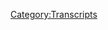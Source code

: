 {{DEFAULTSORT:
    #_TRANSCRIPT_0225:November 2, 2018
}}{{Transcript
    | title         = [[225: November 2, 2018]]
    | caption       = [https://knowledgefight.libsyn.com/knowledge-fight-november-2-2018 Listen to this episode on Libsyn]
    | episodeNumber = [[225: November 2, 2018|225]]
    | length        = 00:29:48
}}

{{MessageBox
    | header     = Warning: Bot Generated Content
    | text       = This transcript was automatically generated by transcription software and likely contains many mistakes and misattributions. Please check the audio for definitive quotes, attribution, and context.
    | image      = N3yvass4myg91.webp
    | imagewidth = 50px
    | id         = warning
}}

{{TranscriptBlock
    | name      = Unknown Speaker
    | timestamp = 00:00:00.000
    | text      = Andy in Kansas, you're on the air, thanks for holding.
}}

{{TranscriptBlock
    | name      = Unknown Speaker
    | timestamp = 00:00:04.080
    | text      = Hello Alex, I'm a first time caller, I'm a huge fan, I love your work.
}}

{{TranscriptBlock
    | name      = Unknown Speaker
    | timestamp = 00:00:07.320
    | text      = I love you. Hey everybody, welcome back to Knowledge Fight, I'm Dan. I'm Jordan. We're a couple dudes, like to sit around, drink novelty
}}

{{TranscriptBlock
    | name      = Unknown Speaker
    | timestamp = 00:00:12.240
    | text      = beverages and talk a little bit about Alex Jones. Indeed we are, Dan! Hi. Dan! What?
}}

{{TranscriptBlock
    | name      = Unknown Speaker
    | timestamp = 00:00:17.440
    | text      = When was the last time you had an ice cream sundae? Ice cream sundae, I don't know, do you
}}

{{TranscriptBlock
    | name      = Unknown Speaker
    | timestamp = 00:00:21.660
    | text      = count when you go to like one of those frozen yogurt places and you make your own thing?
}}

{{TranscriptBlock
    | name      = Unknown Speaker
    | timestamp = 00:00:25.960
    | text      = Cause you could put like a sauce on there, you could put a syrup on there. Do people do that?
}}

{{TranscriptBlock
    | name      = Unknown Speaker
    | timestamp = 00:00:30.760
    | text      = Yeah, yeah, they got that whole little station where you can pump. Yeah, okay, then that counts.
}}

{{TranscriptBlock
    | name      = Unknown Speaker
    | timestamp = 00:00:35.399
    | text      = I still don't know. I was just wondering if it counted. I don't know if it counts either.
}}

{{TranscriptBlock
    | name      = Unknown Speaker
    | timestamp = 00:00:42.359
    | text      = I don't, that mystery not solved. No. I don't know, it's been a long time. I don't, I feel like my dad loves ice cream.
}}

{{TranscriptBlock
    | name      = Unknown Speaker
    | timestamp = 00:00:50.159
    | text      = Okay. And then my brother now owns an ice cream shop. Right. And I don't think I got that gene, I'm not super into ice cream.
}}

{{TranscriptBlock
    | name      = Unknown Speaker
    | timestamp = 00:00:55.799
    | text      = You're not the ice cream guy. No, I enjoy it, I appreciate it enough, but I don't go out of my way to grab it.
}}

{{TranscriptBlock
    | name      = Unknown Speaker
    | timestamp = 00:01:00.600
    | text      = I'm more of a, what would I be in terms of desserts, like an ice candy bar? Yeah, you're a chocolate with nougat kind of guy.
}}

{{TranscriptBlock
    | name      = Unknown Speaker
    | timestamp = 00:01:07.799
    | text      = Yeah, maybe. I'm a meat and potatoes dessert man. Furthermore, follow up question. Oh, follow up question.
}}

{{TranscriptBlock
    | name      = Unknown Speaker
    | timestamp = 00:01:13.640
    | text      = This is unprecedented. Since your brother is in the ice cream business. Yeah, yeah, yeah. What is it that makes it a sundae?
}}

{{TranscriptBlock
    | name      = Unknown Speaker
    | timestamp = 00:01:18.799
    | text      = I don't know if I've ever actually had that defined to me. Interesting. Does that mean just putting the sauce and shit on there?
}}

{{TranscriptBlock
    | name      = Unknown Speaker
    | timestamp = 00:01:23.719
    | text      = Let me tell you, my brother would be the one to answer this, not me. I feel like it is just a bowl, right? You got a bowl, that's essential.
}}

{{TranscriptBlock
    | name      = Unknown Speaker
    | timestamp = 00:01:32.719
    | text      = Yeah. Maybe not, maybe you could put it in a cone. Is it, no, well is it supposed to be like, isn't it supposed to be like a terrine?
}}

{{TranscriptBlock
    | name      = Unknown Speaker
    | timestamp = 00:01:37.719
    | text      = I think you just put like hot fudge on it and then you're good. Then you got a sundae. I don't know. Alright, well let's end this episode and find out.
}}

{{TranscriptBlock
    | name      = Unknown Speaker
    | timestamp = 00:01:44.719
    | text      = Alright, ladies and gentlemen, this has been our show. We'll see you next time. Something I enjoy probably more than Ice Cream Sundae is our donors.
}}

{{TranscriptBlock
    | name      = Unknown Speaker
    | timestamp = 00:01:53.719
    | text      = And I'd like to say a couple of thank yous to a couple of them. First of all, I'd like to say thank you to someone who has just joined up with the show.
}}

{{TranscriptBlock
    | name      = Unknown Speaker
    | timestamp = 00:01:58.719
    | text      = We appreciate it so very much. Thank you, Brady. You are now a policy wonk. I'm a policy wonk. Thank you, Brady.
}}

{{TranscriptBlock
    | name      = Unknown Speaker
    | timestamp = 00:02:04.719
    | text      = Thank you very much, Brady. Secondarily, I'd like to say thank you to somebody who joined up with the team on a little bit of a higher level.
}}

{{TranscriptBlock
    | name      = Unknown Speaker
    | timestamp = 00:02:12.719
    | text      = I'd like to thank you so much out there. Douglas, you are now a technocrat. I'm a policy wonk. Four stars. Go home to your mother and tell her you're brilliant.
}}

{{TranscriptBlock
    | name      = Unknown Speaker
    | timestamp = 00:02:21.719
    | text      = Someone, someone sodomized and sent me a bucket of poop. Daddy shark. Bop, bop, bop, bop, bop, bop.
}}

{{TranscriptBlock
    | name      = Unknown Speaker
    | timestamp = 00:02:26.719
    | text      = Jar Jar Binks has a Caribbean black accent. He's a loser, little, little kitty baby. I don't want to hate black people. I renounce Jesus Christ.
}}

{{TranscriptBlock
    | name      = Unknown Speaker
    | timestamp = 00:02:37.719
    | text      = Thank you so much, Douglas. Thank you very much, Douglas. If you out there are listening and you'd like to support the show, you can do so by going to our website, knowledgefight.com, clicking that support the show button, and we would appreciate it.
}}

{{TranscriptBlock
    | name      = Unknown Speaker
    | timestamp = 00:02:47.719
    | text      = It would be lovely. So, Jordan, today what we have in front of us is a situation where we got a present day episode to go over.
}}

{{TranscriptBlock
    | name      = Unknown Speaker
    | timestamp = 00:02:55.719
    | text      = That's never fun. No, it's not. We have November 2nd, 2018 to go over. And full disclosure for the audience, I'm not feeling great today.
}}

{{TranscriptBlock
    | name      = Unknown Speaker
    | timestamp = 00:03:05.719
    | text      = And no one enjoys a present day episode. So don't be too surprised if this is a deeply truncated episode.
}}

{{TranscriptBlock
    | name      = Unknown Speaker
    | timestamp = 00:03:13.719
    | text      = If this is an episode where we're just like, hey, Alex is really afraid of white genocide, and then cut all those clips.
}}

{{TranscriptBlock
    | name      = Unknown Speaker
    | timestamp = 00:03:20.719
    | text      = You've heard it all before. We don't need to play four clips of him saying that.
}}

{{TranscriptBlock
    | name      = Unknown Speaker
    | timestamp = 00:03:24.719
    | text      = Clips one through fourteen. Alex Jones, worried white people aren't going to do well.
}}

{{TranscriptBlock
    | name      = Unknown Speaker
    | timestamp = 00:03:28.719
    | text      = Right. Yeah, absolutely. So there's so much of that going on on this show. And the normal sort of stuff that he gets into.
}}

{{TranscriptBlock
    | name      = Unknown Speaker
    | timestamp = 00:03:36.719
    | text      = There's a couple of just stupid narratives. This episode is just really bad on a lot of levels.
}}

{{TranscriptBlock
    | name      = Unknown Speaker
    | timestamp = 00:03:45.719
    | text      = And I don't want to talk about it because so much of it is so much that we've already gone over a hundred times.
}}

{{TranscriptBlock
    | name      = Unknown Speaker
    | timestamp = 00:03:51.719
    | text      = And I don't want to waste our listeners' time. I don't want to waste my time while I'm not feeling great.
}}

{{TranscriptBlock
    | name      = Unknown Speaker
    | timestamp = 00:03:56.719
    | text      = So I just want to cut through all the bullshit and just play you a couple of really important things.
}}

{{TranscriptBlock
    | name      = Unknown Speaker
    | timestamp = 00:04:01.719
    | text      = Because they are very important. A couple of things that he says on this show are damning to a great degree.
}}

{{TranscriptBlock
    | name      = Unknown Speaker
    | timestamp = 00:04:09.719
    | text      = And some of it's kind of funny. There's a couple things that are kind of funny.
}}

{{TranscriptBlock
    | name      = Unknown Speaker
    | timestamp = 00:04:12.719
    | text      = But the first clip I'm going to play for you here is Alex talking about Trump's recent comments about how if you throw rocks, we might shoot you at the border.
}}

{{TranscriptBlock
    | name      = Unknown Speaker
    | timestamp = 00:04:24.720
    | text      = Yeah. That idea. Yeah. You would think that Alex would not be in favor of that sort of a thing.
}}

{{TranscriptBlock
    | name      = Unknown Speaker
    | timestamp = 00:04:29.720
    | text      = It's probably a little overkill. But here's what he has to say.
}}

{{TranscriptBlock
    | name      = Unknown Speaker
    | timestamp = 00:04:32.720
    | text      = And Trump, the dramatic footage we even got to that last night in the speech, very powerful.
}}

{{TranscriptBlock
    | name      = Unknown Speaker
    | timestamp = 00:04:37.720
    | text      = He said, yeah, if you throw rocks at the military, we're going to shoot you.
}}

{{TranscriptBlock
    | name      = Unknown Speaker
    | timestamp = 00:04:41.720
    | text      = And what that is, is not a call for violence. He's telling these mainly military age men, a lot of them on video saying, yeah, I can't wait.
}}

{{TranscriptBlock
    | name      = Unknown Speaker
    | timestamp = 00:04:48.720
    | text      = I got deported. I'm going back to the U.S. to kill more cops. That's a quote.
}}

{{TranscriptBlock
    | name      = Unknown Speaker
    | timestamp = 00:04:51.720
    | text      = What? That is a quote from Trump's commercial that I remember.
}}

{{TranscriptBlock
    | name      = Unknown Speaker
    | timestamp = 00:04:57.720
    | text      = Yeah. Yeah. And that's actually from the Christ.
}}

{{TranscriptBlock
    | name      = Unknown Speaker
    | timestamp = 00:05:02.720
    | text      = He's telling these military age men, you will be treated as military operatives.
}}

{{TranscriptBlock
    | name      = Unknown Speaker
    | timestamp = 00:05:07.720
    | text      = Let's play that clip in a moment. Let's play that first. You will be treated.
}}

{{TranscriptBlock
    | name      = Unknown Speaker
    | timestamp = 00:05:11.720
    | text      = You're a bunch of tough guys. You ran through the police. You ran through the military.
}}

{{TranscriptBlock
    | name      = Unknown Speaker
    | timestamp = 00:05:16.720
    | text      = You've shown you're in a man's world. You hold up kids in front of you while you do it.
}}

{{TranscriptBlock
    | name      = Unknown Speaker
    | timestamp = 00:05:20.720
    | text      = We've seen that with the Palestinians and the Islamic system, you little dirt bags.
}}

{{TranscriptBlock
    | name      = Unknown Speaker
    | timestamp = 00:05:26.720
    | text      = And so why is that up front? We're putting you on notice. That's called a shot across the bow.
}}

{{TranscriptBlock
    | name      = Unknown Speaker
    | timestamp = 00:05:33.720
    | text      = That's a warning. The first one's free. You better be glad we're giving it to you.
}}

{{TranscriptBlock
    | name      = Unknown Speaker
    | timestamp = 00:05:39.720
    | text      = And I'm telling you, it's time for these out of control criminals like Brennan and O'Rourke and all these people trying to destroy our country and try to bring in a third world population.
}}

{{TranscriptBlock
    | name      = Unknown Speaker
    | timestamp = 00:05:49.720
    | text      = They control and they suck off of as a permanent underclass to know that they are going to be brought to justice.
}}

{{TranscriptBlock
    | name      = Unknown Speaker
    | timestamp = 00:05:56.720
    | text      = And Trump has put on an image saying after the election sanctions. It isn't just a message to Iran.
}}

{{TranscriptBlock
    | name      = Unknown Speaker
    | timestamp = 00:06:04.720
    | text      = It isn't just a message to Iran. It's just a meme. He's going to sanction everybody.
}}

{{TranscriptBlock
    | name      = Unknown Speaker
    | timestamp = 00:06:10.720
    | text      = It's a message to all you criminals that you have pushed so far. You people are so crazy and it's our fault for not putting you in your place. Sanctions are coming.
}}

{{TranscriptBlock
    | name      = Unknown Speaker
    | timestamp = 00:06:22.720
    | text      = November 6th. Get ready. Sanction day.
}}

{{TranscriptBlock
    | name      = Unknown Speaker
    | timestamp = 00:06:27.720
    | text      = Do you remember the like, you know, before the election, like in the debates in 2016, Trump was saying that once I get elected, I'm throwing you in prison, Hillary Clinton.
}}

{{TranscriptBlock
    | name      = Unknown Speaker
    | timestamp = 00:06:37.720
    | text      = Yeah. All the lock her up chants. And here we are. He isn't doing that.
}}

{{TranscriptBlock
    | name      = Unknown Speaker
    | timestamp = 00:06:41.720
    | text      = There's so many of these things, these carrots that he dangles out in front of people now with the midterms, midterm elections.
}}

{{TranscriptBlock
    | name      = Unknown Speaker
    | timestamp = 00:06:47.720
    | text      = Alex is interpreting this as like, if we win the midterms, I'm finally going to take out these globalists that you hate.
}}

{{TranscriptBlock
    | name      = Unknown Speaker
    | timestamp = 00:06:52.720
    | text      = It's so pathetic. And then adding into that this idea that he's like, yeah, yeah, if you throw you throw a rock, we're going to shoot you.
}}

{{TranscriptBlock
    | name      = Unknown Speaker
    | timestamp = 00:07:00.720
    | text      = And that is what should happen. We've learned about this with the Palestinians like years ago, not that long ago.
}}

{{TranscriptBlock
    | name      = Unknown Speaker
    | timestamp = 00:07:07.720
    | text      = Alex was super in favor of the Palestinians to see him use that as an example of like, yes, absolutely.
}}

{{TranscriptBlock
    | name      = Unknown Speaker
    | timestamp = 00:07:15.720
    | text      = It's a great idea to shoot people who throw rocks is deeply, deeply troubling.
}}

{{TranscriptBlock
    | name      = Unknown Speaker
    | timestamp = 00:07:20.720
    | text      = And the fact that he could throw his support behind the U.S. military murdering thousands of people.
}}

{{TranscriptBlock
    | name      = Unknown Speaker
    | timestamp = 00:07:31.720
    | text      = But they throw rocks.
}}

{{TranscriptBlock
    | name      = Unknown Speaker
    | timestamp = 00:07:33.720
    | text      = OK, so that's a war crime. So on one side is a war crime.
}}

{{TranscriptBlock
    | name      = Unknown Speaker
    | timestamp = 00:07:37.720
    | text      = So on one side, there's a lot of guys wearing full body armor with semi-automatic rifles as well as other battle accoutrement.
}}

{{TranscriptBlock
    | name      = Unknown Speaker
    | timestamp = 00:07:45.720
    | text      = Sure. And on the other side, there are women and children escaping Honduras under threat of death,
}}

{{TranscriptBlock
    | name      = Unknown Speaker
    | timestamp = 00:07:54.720
    | text      = places where they don't have running water, all of those things.
}}

{{TranscriptBlock
    | name      = Unknown Speaker
    | timestamp = 00:07:59.720
    | text      = And they're bringing their kids hoping to just survive, hoping to just survive. On one side, you've got those guys.
}}

{{TranscriptBlock
    | name      = Unknown Speaker
    | timestamp = 00:08:06.720
    | text      = Those aren't kids. They're big rocks.
}}

{{TranscriptBlock
    | name      = Unknown Speaker
    | timestamp = 00:08:08.720
    | text      = Oh, we heard that and we learned that in Palestine.
}}

{{TranscriptBlock
    | name      = Unknown Speaker
    | timestamp = 00:08:10.720
    | text      = Yeah. This is awful. Like this is just like you hate to see this. And this is one of the reasons why this show sucks so much in the present day,
}}

{{TranscriptBlock
    | name      = Unknown Speaker
    | timestamp = 00:08:18.720
    | text      = because we know enough about Alex to know, like, hey, man, you have gone like you have gone so far away from what you stood for.
}}

{{TranscriptBlock
    | name      = Unknown Speaker
    | timestamp = 00:08:26.720
    | text      = This wasn't you, bro. It wasn't. This wasn't you.
}}

{{TranscriptBlock
    | name      = Unknown Speaker
    | timestamp = 00:08:29.720
    | text      = And that's not to say like, hey, you should, you know, go back to where you were.
}}

{{TranscriptBlock
    | name      = Unknown Speaker
    | timestamp = 00:08:34.720
    | text      = Nothing. Not great. Not great.
}}

{{TranscriptBlock
    | name      = Unknown Speaker
    | timestamp = 00:08:36.720
    | text      = Nothing like that. But it is to say, like, it's so awful to look at this and just be like, man, you lost it.
}}

{{TranscriptBlock
    | name      = Unknown Speaker
    | timestamp = 00:08:43.720
    | text      = You never had it, but you lost it.
}}

{{TranscriptBlock
    | name      = Unknown Speaker
    | timestamp = 00:08:45.720
    | text      = Yeah.
}}

{{TranscriptBlock
    | name      = Unknown Speaker
    | timestamp = 00:08:46.720
    | text      = You still lost it and never had it.
}}

{{TranscriptBlock
    | name      = Unknown Speaker
    | timestamp = 00:08:48.720
    | text      = It's it's it's that that's a mainstream thought now.
}}

{{TranscriptBlock
    | name      = Unknown Speaker
    | timestamp = 00:08:51.720
    | text      = That's a mainstream thought is, well, of course, we need the military on the border to murder people.
}}

{{TranscriptBlock
    | name      = Unknown Speaker
    | timestamp = 00:08:56.720
    | text      = Duh. What else is a military for?
}}

{{TranscriptBlock
    | name      = Unknown Speaker
    | timestamp = 00:08:58.720
    | text      = I don't know anymore. He just he has no principles. This just doesn't even matter.
}}

{{TranscriptBlock
    | name      = Unknown Speaker
    | timestamp = 00:09:02.720
    | text      = Nope.
}}

{{TranscriptBlock
    | name      = Unknown Speaker
    | timestamp = 00:09:03.720
    | text      = Fucking so stupid. So in this next clip, Alex wants you to be afraid that this caravan that's coming up here, they want to change America into another country.
}}

{{TranscriptBlock
    | name      = Unknown Speaker
    | timestamp = 00:09:13.720
    | text      = Oh, no, which one?
}}

{{TranscriptBlock
    | name      = Unknown Speaker
    | timestamp = 00:09:14.720
    | text      = There come the people that eat your pension fines and to be used up by the system and used by permanent underclass by the left who want slaves.
}}

{{TranscriptBlock
    | name      = Unknown Speaker
    | timestamp = 00:09:24.720
    | text      = They're all fleeing Venezuela and communism, and they're coming here waving their foreign flags, and we're going to do that again here.
}}

{{TranscriptBlock
    | name      = Unknown Speaker
    | timestamp = 00:09:30.720
    | text      = Please don't forget, we're lesser supported when you get T-shirts, nice films.
}}

{{TranscriptBlock
    | name      = Unknown Speaker
    | timestamp = 00:09:34.720
    | text      = It makes what we do here possible. Nice.
}}

{{TranscriptBlock
    | name      = Unknown Speaker
    | timestamp = 00:09:36.720
    | text      = Nice. They're all coming to kill us and take your pension funds.
}}

{{TranscriptBlock
    | name      = Unknown Speaker
    | timestamp = 00:09:40.720
    | text      = Anyways, it's time to buy a T-shirt.
}}

{{TranscriptBlock
    | name      = Unknown Speaker
    | timestamp = 00:09:42.720
    | text      = T-shirt.
}}

{{TranscriptBlock
    | name      = Unknown Speaker
    | timestamp = 00:09:43.720
    | text      = Please.
}}

{{TranscriptBlock
    | name      = Unknown Speaker
    | timestamp = 00:09:44.720
    | text      = These days, the ad pivots hurt more.
}}

{{TranscriptBlock
    | name      = Unknown Speaker
    | timestamp = 00:09:47.720
    | text      = Yeah, they hurt more because they're just like you are.
}}

{{TranscriptBlock
    | name      = Unknown Speaker
    | timestamp = 00:09:50.720
    | text      = He's spending all of his time talking about like this caravan that's coming up as an attack.
}}

{{TranscriptBlock
    | name      = Unknown Speaker
    | timestamp = 00:09:55.720
    | text      = There's going to be 100,000, 200,000 people all slamming into the border as an invasion force, and they just want to turn this into Venezuela.
}}

{{TranscriptBlock
    | name      = Unknown Speaker
    | timestamp = 00:10:05.720
    | text      = Also, we have shirts for sale.
}}

{{TranscriptBlock
    | name      = Unknown Speaker
    | timestamp = 00:10:07.720
    | text      = Yeah.
}}

{{TranscriptBlock
    | name      = Unknown Speaker
    | timestamp = 00:10:08.720
    | text      = It's terrifying.
}}

{{TranscriptBlock
    | name      = Unknown Speaker
    | timestamp = 00:10:10.720
    | text      = Why, why, why, why would you think that a group of people fleeing for asylum from constant threat of death by often their own country would want to then bring that style of government here?
}}

{{TranscriptBlock
    | name      = Unknown Speaker
    | timestamp = 00:10:30.720
    | text      = Does he not know why people are coming here?
}}

{{TranscriptBlock
    | name      = Unknown Speaker
    | timestamp = 00:10:34.720
    | text      = I mean, he thinks he knows, but it's not the people that are coming that are going to change the country.
}}

{{TranscriptBlock
    | name      = Unknown Speaker
    | timestamp = 00:10:40.720
    | text      = They're just the people on the ground who are forcing the chaos in order for the globalist combines in order.
}}

{{TranscriptBlock
    | name      = Unknown Speaker
    | timestamp = 00:10:48.720
    | text      = They are going to change us into Venezuela once these people flood in and collapse the country or something like that.
}}

{{TranscriptBlock
    | name      = Unknown Speaker
    | timestamp = 00:10:54.720
    | text      = Oh.
}}

{{TranscriptBlock
    | name      = Unknown Speaker
    | timestamp = 00:10:55.720
    | text      = That's more what's going on.
}}

{{TranscriptBlock
    | name      = Unknown Speaker
    | timestamp = 00:10:56.720
    | text      = Oh, okay. Well, now I understand their plan. That makes perfect sense.
}}

{{TranscriptBlock
    | name      = Unknown Speaker
    | timestamp = 00:10:58.720
    | text      = That's more what's in his head, but it's ludicrous.
}}

{{TranscriptBlock
    | name      = Unknown Speaker
    | timestamp = 00:11:02.720
    | text      = In this next clip, Alex is fucking fired up on this episode.
}}

{{TranscriptBlock
    | name      = Unknown Speaker
    | timestamp = 00:11:05.720
    | text      = He is going full tilt boogie on this, if you will allow the turn of phrase.
}}

{{TranscriptBlock
    | name      = Unknown Speaker
    | timestamp = 00:11:10.720
    | text      = And in this next clip, he explains why he's fired up.
}}

{{TranscriptBlock
    | name      = Unknown Speaker
    | timestamp = 00:11:14.720
    | text      = People are like, why are you so fired up?
}}

{{TranscriptBlock
    | name      = Unknown Speaker
    | timestamp = 00:11:17.720
    | text      = The globalists are trying to literally destroy me.
}}

{{TranscriptBlock
    | name      = Unknown Speaker
    | timestamp = 00:11:19.720
    | text      = I'm just a loyal American.
}}

{{TranscriptBlock
    | name      = Unknown Speaker
    | timestamp = 00:11:20.720
    | text      = It's all happening.
}}

{{TranscriptBlock
    | name      = Unknown Speaker
    | timestamp = 00:11:21.720
    | text      = The Democrats are literally globalist invasion force leaders.
}}

{{TranscriptBlock
    | name      = Unknown Speaker
    | timestamp = 00:11:25.720
    | text      = I mean, I'm a loyal American.
}}

{{TranscriptBlock
    | name      = Unknown Speaker
    | timestamp = 00:11:26.720
    | text      = Pit your side, people.
}}

{{TranscriptBlock
    | name      = Unknown Speaker
    | timestamp = 00:11:28.720
    | text      = This isn't rhetoric.
}}

{{TranscriptBlock
    | name      = Unknown Speaker
    | timestamp = 00:11:30.720
    | text      = They want me off the air and you off the air and thousands of others ahead of this.
}}

{{TranscriptBlock
    | name      = Unknown Speaker
    | timestamp = 00:11:34.720
    | text      = They're planning bombs.
}}

{{TranscriptBlock
    | name      = Unknown Speaker
    | timestamp = 00:11:36.720
    | text      = They're planning false flags.
}}

{{TranscriptBlock
    | name      = Unknown Speaker
    | timestamp = 00:11:37.720
    | text      = They're planning mass shootings.
}}

{{TranscriptBlock
    | name      = Unknown Speaker
    | timestamp = 00:11:39.720
    | text      = They're planning race riots.
}}

{{TranscriptBlock
    | name      = Unknown Speaker
    | timestamp = 00:11:40.720
    | text      = Every Hollywood show, every movie is race war.
}}

{{TranscriptBlock
    | name      = Unknown Speaker
    | timestamp = 00:11:43.720
    | text      = This is total globalist B.S.
}}

{{TranscriptBlock
    | name      = Unknown Speaker
    | timestamp = 00:11:48.720
    | text      = And we need your financial support.
}}

{{TranscriptBlock
    | name      = Unknown Speaker
    | timestamp = 00:11:51.720
    | text      = The products and for store dot com.
}}

{{TranscriptBlock
    | name      = Unknown Speaker
    | timestamp = 00:11:53.720
    | text      = If you don't wear your colors proud, we've got shirts that will only help you meet patriots.
}}

{{TranscriptBlock
    | name      = Unknown Speaker
    | timestamp = 00:11:57.720
    | text      = All right.
}}

{{TranscriptBlock
    | name      = Unknown Speaker
    | timestamp = 00:12:00.720
    | text      = Man.
}}

{{TranscriptBlock
    | name      = Unknown Speaker
    | timestamp = 00:12:01.720
    | text      = Ouch.
}}

{{TranscriptBlock
    | name      = Unknown Speaker
    | timestamp = 00:12:02.720
    | text      = Man.
}}

{{TranscriptBlock
    | name      = Unknown Speaker
    | timestamp = 00:12:03.720
    | text      = So is Call Me By Your Name about race war?
}}

{{TranscriptBlock
    | name      = Unknown Speaker
    | timestamp = 00:12:05.720
    | text      = Is that the one?
}}

{{TranscriptBlock
    | name      = Unknown Speaker
    | timestamp = 00:12:06.720
    | text      = Yeah.
}}

{{TranscriptBlock
    | name      = Unknown Speaker
    | timestamp = 00:12:07.720
    | text      = Man.
}}

{{TranscriptBlock
    | name      = Unknown Speaker
    | timestamp = 00:12:08.720
    | text      = Oh, man.
}}

{{TranscriptBlock
    | name      = Unknown Speaker
    | timestamp = 00:12:09.720
    | text      = That's sad.
}}

{{TranscriptBlock
    | name      = Unknown Speaker
    | timestamp = 00:12:10.720
    | text      = I think the nun was actually about race war.
}}

{{TranscriptBlock
    | name      = Unknown Speaker
    | timestamp = 00:12:13.720
    | text      = Did you notice how he kind of swallowed that?
}}

{{TranscriptBlock
    | name      = Unknown Speaker
    | timestamp = 00:12:16.720
    | text      = Yeah.
}}

{{TranscriptBlock
    | name      = Unknown Speaker
    | timestamp = 00:12:17.720
    | text      = That's gross.
}}

{{TranscriptBlock
    | name      = Unknown Speaker
    | timestamp = 00:12:18.720
    | text      = He should really not say immediately after saying pick your side.
}}

{{TranscriptBlock
    | name      = Unknown Speaker
    | timestamp = 00:12:23.720
    | text      = They're trying to kill you.
}}

{{TranscriptBlock
    | name      = Unknown Speaker
    | timestamp = 00:12:25.720
    | text      = That this is not rhetoric.
}}

{{TranscriptBlock
    | name      = Unknown Speaker
    | timestamp = 00:12:26.720
    | text      = Oh, yeah, yeah, yeah.
}}

{{TranscriptBlock
    | name      = Unknown Speaker
    | timestamp = 00:12:27.720
    | text      = He should really have he should protect himself by saying it is right.
}}

{{TranscriptBlock
    | name      = Unknown Speaker
    | timestamp = 00:12:30.720
    | text      = This is rhetoric.
}}

{{TranscriptBlock
    | name      = Unknown Speaker
    | timestamp = 00:12:31.720
    | text      = Also, otherwise you're like we have to go kill the other guys.
}}

{{TranscriptBlock
    | name      = Unknown Speaker
    | timestamp = 00:12:35.720
    | text      = Well, this is not rhetoric.
}}

{{TranscriptBlock
    | name      = Unknown Speaker
    | timestamp = 00:12:37.720
    | text      = There's that.
}}

{{TranscriptBlock
    | name      = Unknown Speaker
    | timestamp = 00:12:38.720
    | text      = That's a problem.
}}

{{TranscriptBlock
    | name      = Unknown Speaker
    | timestamp = 00:12:39.720
    | text      = But then further being like this isn't rhetoric.
}}

{{TranscriptBlock
    | name      = Unknown Speaker
    | timestamp = 00:12:41.720
    | text      = And then using a very clear rhetorical technique where you elicit an emotional response out of your audience only to be like, you need to buy my stuff.
}}

{{TranscriptBlock
    | name      = Unknown Speaker
    | timestamp = 00:12:49.720
    | text      = That's that's rhetoric to a T.
}}

{{TranscriptBlock
    | name      = Unknown Speaker
    | timestamp = 00:12:51.720
    | text      = That's that's exactly what he's doing.
}}

{{TranscriptBlock
    | name      = Unknown Speaker
    | timestamp = 00:12:53.720
    | text      = This isn't rhetoric.
}}

{{TranscriptBlock
    | name      = Unknown Speaker
    | timestamp = 00:12:54.720
    | text      = This isn't rhetoric.
}}

{{TranscriptBlock
    | name      = Unknown Speaker
    | timestamp = 00:12:55.720
    | text      = I'm going to use this rhetoric in order to prime you to sell my shit to you.
}}

{{TranscriptBlock
    | name      = Unknown Speaker
    | timestamp = 00:12:59.720
    | text      = But it's not right.
}}

{{TranscriptBlock
    | name      = Unknown Speaker
    | timestamp = 00:13:00.720
    | text      = I'm going to ask myself a question and then you will listen rhetorically.
}}

{{TranscriptBlock
    | name      = Unknown Speaker
    | timestamp = 00:13:04.720
    | text      = Yeah.
}}

{{TranscriptBlock
    | name      = Unknown Speaker
    | timestamp = 00:13:05.720
    | text      = So this this next clip is really the reason why even though I realize that like most of this stuff isn't worth going over like Alex on this episode, he's complaining about Michael Moore saying he's advocating whites be eliminated.
}}

{{TranscriptBlock
    | name      = Unknown Speaker
    | timestamp = 00:13:20.720
    | text      = He's just talking about a Seth Meyers interview where he doesn't say that.
}}

{{TranscriptBlock
    | name      = Unknown Speaker
    | timestamp = 00:13:24.720
    | text      = He's talking about Oprah Winfrey talking about how all old white people need to die out.
}}

{{TranscriptBlock
    | name      = Unknown Speaker
    | timestamp = 00:13:29.720
    | text      = He plays an interview from 2013 where she doesn't even say that.
}}

{{TranscriptBlock
    | name      = Unknown Speaker
    | timestamp = 00:13:33.720
    | text      = She just says that old people, she's asked the question of whether or not the problem of racism has been solved.
}}

{{TranscriptBlock
    | name      = Unknown Speaker
    | timestamp = 00:13:39.720
    | text      = And she's going, no, absolutely not.
}}

{{TranscriptBlock
    | name      = Unknown Speaker
    | timestamp = 00:13:42.720
    | text      = And, you know, we have a whole lot of people who have been soaked and marinated in the cultures of racism and prejudice and they just need to die.
}}

{{TranscriptBlock
    | name      = Unknown Speaker
    | timestamp = 00:13:49.720
    | text      = They need to die out.
}}

{{TranscriptBlock
    | name      = Unknown Speaker
    | timestamp = 00:13:50.720
    | text      = Yeah.
}}

{{TranscriptBlock
    | name      = Unknown Speaker
    | timestamp = 00:13:51.720
    | text      = She doesn't say white people at all.
}}

{{TranscriptBlock
    | name      = Unknown Speaker
    | timestamp = 00:13:52.720
    | text      = That's projection on Alex's part.
}}

{{TranscriptBlock
    | name      = Unknown Speaker
    | timestamp = 00:13:54.720
    | text      = So that they always reveal exactly what it is.
}}

{{TranscriptBlock
    | name      = Unknown Speaker
    | timestamp = 00:13:58.720
    | text      = Yeah.
}}

{{TranscriptBlock
    | name      = Unknown Speaker
    | timestamp = 00:13:59.720
    | text      = So there's a lot of how dare she say something that I immediately apply to something that is true about me.
}}

{{TranscriptBlock
    | name      = Unknown Speaker
    | timestamp = 00:14:03.720
    | text      = There's a lot of stuff like that.
}}

{{TranscriptBlock
    | name      = Unknown Speaker
    | timestamp = 00:14:05.720
    | text      = And it's just like I just I just don't feel I don't I don't care.
}}

{{TranscriptBlock
    | name      = Unknown Speaker
    | timestamp = 00:14:10.720
    | text      = I hear this and I just don't care.
}}

{{TranscriptBlock
    | name      = Unknown Speaker
    | timestamp = 00:14:11.720
    | text      = But this I care about very much.
}}

{{TranscriptBlock
    | name      = Unknown Speaker
    | timestamp = 00:14:14.720
    | text      = This next clip is a huge problem.
}}

{{TranscriptBlock
    | name      = Unknown Speaker
    | timestamp = 00:14:19.720
    | text      = Now they're saying the caravan doesn't exist, but that didn't work the last few days.
}}

{{TranscriptBlock
    | name      = Unknown Speaker
    | timestamp = 00:14:23.720
    | text      = So now they're saying, OK, there's always been caravans and it's illegal to stop them.
}}

{{TranscriptBlock
    | name      = Unknown Speaker
    | timestamp = 00:14:27.720
    | text      = And the U.N. is funding lawsuits against Trump.
}}

{{TranscriptBlock
    | name      = Unknown Speaker
    | timestamp = 00:14:30.720
    | text      = And watch, you'll have some federal judges say you've got to let them come on through and physically kill police and military and beer buy over the head.
}}

{{TranscriptBlock
    | name      = Unknown Speaker
    | timestamp = 00:14:37.720
    | text      = And Trump's a terrorist.
}}

{{TranscriptBlock
    | name      = Unknown Speaker
    | timestamp = 00:14:38.720
    | text      = He can't put people in temporary tents before he ships them back, which is Rex 84.
}}

{{TranscriptBlock
    | name      = Unknown Speaker
    | timestamp = 00:14:44.720
    | text      = But the left spun and I misunderstood 25 years ago when I was researching was Reagan's plan for martial law and putting everybody in camps.
}}

{{TranscriptBlock
    | name      = Unknown Speaker
    | timestamp = 00:14:52.720
    | text      = No, it was the communists had a plan.
}}

{{TranscriptBlock
    | name      = Unknown Speaker
    | timestamp = 00:14:54.720
    | text      = The Democrats, they discovered to trigger revolutions in Latin America and get communist in and then flood up with tens of millions of people collapsing the Southwest and then causing riots, race based riots nationwide.
}}

{{TranscriptBlock
    | name      = Unknown Speaker
    | timestamp = 00:15:07.720
    | text      = And Ronald Reagan said, that ain't happening, Jack.
}}

{{TranscriptBlock
    | name      = Unknown Speaker
    | timestamp = 00:15:09.720
    | text      = Get a plan ready to stop it.
}}

{{TranscriptBlock
    | name      = Unknown Speaker
    | timestamp = 00:15:13.720
    | text      = And Trump has implemented Rex 84.
}}

{{TranscriptBlock
    | name      = Unknown Speaker
    | timestamp = 00:15:16.720
    | text      = The U.N. and the globalists started all this.
}}

{{TranscriptBlock
    | name      = Unknown Speaker
    | timestamp = 00:15:20.720
    | text      = He just said that Trump has initiated Rex 84.
}}

{{TranscriptBlock
    | name      = Unknown Speaker
    | timestamp = 00:15:25.720
    | text      = Now, this is perhaps the most fucked up thing I've ever heard come out of his mouth.
}}

{{TranscriptBlock
    | name      = Unknown Speaker
    | timestamp = 00:15:32.720
    | text      = Alex is now in favor of Rex 84, something that is recently as 2016 he's been screaming about as being part of the globalist's plan to put patriots in FEMA camps.
}}

{{TranscriptBlock
    | name      = Unknown Speaker
    | timestamp = 00:15:42.720
    | text      = Here are some headlines from Infowars.
}}

{{TranscriptBlock
    | name      = Unknown Speaker
    | timestamp = 00:15:44.720
    | text      = From 2009, Rex 84, your internment camp awaits you.
}}

{{TranscriptBlock
    | name      = Unknown Speaker
    | timestamp = 00:15:48.720
    | text      = In 2010, U.S. Constitution may be suspended.
}}

{{TranscriptBlock
    | name      = Unknown Speaker
    | timestamp = 00:15:51.720
    | text      = The article is about how because of Rex 84.
}}

{{TranscriptBlock
    | name      = Unknown Speaker
    | timestamp = 00:15:54.720
    | text      = In 2012, FEMA camp rendition hubs discovered.
}}

{{TranscriptBlock
    | name      = Unknown Speaker
    | timestamp = 00:15:57.720
    | text      = Article mostly about Rex 84.
}}

{{TranscriptBlock
    | name      = Unknown Speaker
    | timestamp = 00:15:59.720
    | text      = For the past, oh, let's say his entire career, Alex Jones has made it a cornerstone of his rhetoric that the big threat that he was standing up against was government tyranny.
}}

{{TranscriptBlock
    | name      = Unknown Speaker
    | timestamp = 00:16:09.720
    | text      = It presented itself in the form of FEMA camps that would be used to set up, they'd set him up to take dissenting citizens off to.
}}

{{TranscriptBlock
    | name      = Unknown Speaker
    | timestamp = 00:16:15.720
    | text      = He spent countless hours detailing his perverse fantasies of fighting off the goons he imagined would come to take him away to the camp.
}}

{{TranscriptBlock
    | name      = Unknown Speaker
    | timestamp = 00:16:23.720
    | text      = And one of the big pieces that he always cited to convince his audience that this wasn't just him stuff, him making this stuff up was the existence of Rex 84.
}}

{{TranscriptBlock
    | name      = Unknown Speaker
    | timestamp = 00:16:31.720
    | text      = It is real. Therefore, what I'm saying isn't bullshit was basically his argument.
}}

{{TranscriptBlock
    | name      = Unknown Speaker
    | timestamp = 00:16:36.720
    | text      = Rex 84 was a plan that Ollie North came up with that involved the detention of communists and leftists.
}}

{{TranscriptBlock
    | name      = Unknown Speaker
    | timestamp = 00:16:43.720
    | text      = It had nothing to do with Alex's dumbass patriot fantasies.
}}

{{TranscriptBlock
    | name      = Unknown Speaker
    | timestamp = 00:16:46.720
    | text      = But because it sort of thematically fit with his stupid FEMA camp narratives, he and Larry Nichols in particular would use it to drum up fear in his audience that this was coming.
}}

{{TranscriptBlock
    | name      = Unknown Speaker
    | timestamp = 00:16:54.720
    | text      = You were days away from them coming for you.
}}

{{TranscriptBlock
    | name      = Unknown Speaker
    | timestamp = 00:16:57.720
    | text      = I find it particularly pathetic and sick that Alex is now saying that it's a good thing for Trump to use Rex 84 to deal with these refugees.
}}

{{TranscriptBlock
    | name      = Unknown Speaker
    | timestamp = 00:17:05.720
    | text      = Alex has made a career out of arguing that Rex 84 is the literal blueprint that would be used to bring in martial law in this country.
}}

{{TranscriptBlock
    | name      = Unknown Speaker
    | timestamp = 00:17:12.720
    | text      = And the fact that he's celebrating the idea of using such a plan here is a very clear indication that our thesis is very correct.
}}

{{TranscriptBlock
    | name      = Unknown Speaker
    | timestamp = 00:17:20.720
    | text      = Alex Jones does not care about tyranny. He just really, really doesn't want that tyranny to be targeted towards white people.
}}

{{TranscriptBlock
    | name      = Unknown Speaker
    | timestamp = 00:17:27.720
    | text      = Yep. Yeah. I mean, you've got to be terrified if a black man is in office because he might do Rex 84, but then you get your white nationalist in there and yeah, of course he needs to do Rex 84.
}}

{{TranscriptBlock
    | name      = Unknown Speaker
    | timestamp = 00:17:39.720
    | text      = That makes perfect sense.
}}

{{TranscriptBlock
    | name      = Unknown Speaker
    | timestamp = 00:17:41.720
    | text      = And here's the bigger issue, Jordan.
}}

{{TranscriptBlock
    | name      = Unknown Speaker
    | timestamp = 00:17:43.720
    | text      = In his entire career, Alex has made the argument that the tyrannies that he's afraid of, the implementation of Rex 84, one of these plans, would be very unpopular and that people wouldn't be into it.
}}

{{TranscriptBlock
    | name      = Unknown Speaker
    | timestamp = 00:17:56.720
    | text      = In order for something like Rex 84 to be implemented, his imaginary bad guys would need to create a false flag, a pretext in order to implement it.
}}

{{TranscriptBlock
    | name      = Unknown Speaker
    | timestamp = 00:18:04.720
    | text      = These villains would need to have a manufactured crisis in order to bring about their plans.
}}

{{TranscriptBlock
    | name      = Unknown Speaker
    | timestamp = 00:18:09.720
    | text      = What do we see in front of us right now?
}}

{{TranscriptBlock
    | name      = Unknown Speaker
    | timestamp = 00:18:12.720
    | text      = Okay, so his argument was that they would need to manufacture a crisis, perhaps if there was some sort of caravan that came along every year as almost like a symbolic act, but if for once they had stoked up anti-immigrant fervor so bad that they could just blatantly lie about this immigrant caravan coming up,
}}

{{TranscriptBlock
    | name      = Unknown Speaker
    | timestamp = 00:18:32.720
    | text      = turn it into a military issue, bring the military on the American border to stand there in, quote, support structure situations where Donald Trump himself has essentially said, shoot if you got him.
}}

{{TranscriptBlock
    | name      = Unknown Speaker
    | timestamp = 00:18:46.720
    | text      = That whole thing.
}}

{{TranscriptBlock
    | name      = Unknown Speaker
    | timestamp = 00:18:48.720
    | text      = Are you saying that that would perhaps qualify as this crisis, this false flag crisis that Alex Jones himself warned us all about?
}}

{{TranscriptBlock
    | name      = Unknown Speaker
    | timestamp = 00:18:58.720
    | text      = It's interesting. I mean, Alex overinflates the number of people in the caravan to present the idea of hundreds of thousands as a strong army.
}}

{{TranscriptBlock
    | name      = Unknown Speaker
    | timestamp = 00:19:05.720
    | text      = The right wing media refers to it as an invasion and our fucking stupid president threatens to shoot people who throw stones.
}}

{{TranscriptBlock
    | name      = Unknown Speaker
    | timestamp = 00:19:12.720
    | text      = An article in the Washington Post today was putting the number of people in the group at approximately 4,000, which is right in line with stories that have been coming out about the numbers dropping in the past weeks.
}}

{{TranscriptBlock
    | name      = Unknown Speaker
    | timestamp = 00:19:22.720
    | text      = They were passing through Veracruz, which is a city that's a good 626 miles from the closest border crossing, which would mean approximately 204 more hours of walking if you didn't take any breaks.
}}

{{TranscriptBlock
    | name      = Unknown Speaker
    | timestamp = 00:19:33.720
    | text      = This isn't something that's set to culminate on election day, as Alex claims, or right before the election.
}}

{{TranscriptBlock
    | name      = Unknown Speaker
    | timestamp = 00:19:39.720
    | text      = And most importantly, nothing that these people are doing or plan to do is illegal, according to US law.
}}

{{TranscriptBlock
    | name      = Unknown Speaker
    | timestamp = 00:19:44.720
    | text      = They're refugees fleeing violence in Central America and they have every right to make it to the border and plead for asylum.
}}

{{TranscriptBlock
    | name      = Unknown Speaker
    | timestamp = 00:19:49.720
    | text      = Whether or not they get it is an administrative matter, but they're entirely within their rights.
}}

{{TranscriptBlock
    | name      = Unknown Speaker
    | timestamp = 00:19:54.720
    | text      = You're totally right. This entire pageant that we've seen play out is a concerted effort by the right wing media to manufacture a crisis.
}}

{{TranscriptBlock
    | name      = Unknown Speaker
    | timestamp = 00:20:01.720
    | text      = And we've seen the mainstream media be woefully incompetent in their reporting, and in essence, all they've done is amplify the right wing version of this.
}}

{{TranscriptBlock
    | name      = Unknown Speaker
    | timestamp = 00:20:08.720
    | text      = You could make the argument that most of the right wing is jumping on board with this propaganda and this false reality as a desperation plan,
}}

{{TranscriptBlock
    | name      = Unknown Speaker
    | timestamp = 00:20:15.720
    | text      = because they know that without something big like this, a lot of them are dead in the water during the midterms.
}}

{{TranscriptBlock
    | name      = Unknown Speaker
    | timestamp = 00:20:20.720
    | text      = But that argument can't work for Alex Jones. Based on his career, he knows better.
}}

{{TranscriptBlock
    | name      = Unknown Speaker
    | timestamp = 00:20:26.720
    | text      = All Alex does is warn that a shadowy group of bad actors are coming to manufacture a crisis in order to put an unpopular and probably illegal plan to put people in camps in place.
}}

{{TranscriptBlock
    | name      = Unknown Speaker
    | timestamp = 00:20:37.720
    | text      = And in the process, they'll use the military in a way that breaches posse comitatus.
}}

{{TranscriptBlock
    | name      = Unknown Speaker
    | timestamp = 00:20:42.720
    | text      = In 2018, he's an active participant in manufacturing a crisis that's being used to push through unpopular and probably illegal plans that lead to people being put in camps,
}}

{{TranscriptBlock
    | name      = Unknown Speaker
    | timestamp = 00:20:51.720
    | text      = which involves using the military to breach posse comitatus.
}}

{{TranscriptBlock
    | name      = Unknown Speaker
    | timestamp = 00:20:54.720
    | text      = He is exactly what he has warned everyone about for years.
}}

{{TranscriptBlock
    | name      = Unknown Speaker
    | timestamp = 00:20:58.720
    | text      = This is pathetic. I hate this.
}}

{{TranscriptBlock
    | name      = Unknown Speaker
    | timestamp = 00:21:03.720
    | text      = It's, I mean, if it were like an Andy Kaufman sketch, it'd be brilliant.
}}

{{TranscriptBlock
    | name      = Unknown Speaker
    | timestamp = 00:21:11.720
    | text      = Well, it's a tragedy.
}}

{{TranscriptBlock
    | name      = Unknown Speaker
    | timestamp = 00:21:12.720
    | text      = You know, like if he spent 20 years building up this anti-establishment character only to then turn heel at the opportune moment, that's Andy Kaufman all over.
}}

{{TranscriptBlock
    | name      = Unknown Speaker
    | timestamp = 00:21:26.720
    | text      = But the thing is, he's always been heel.
}}

{{TranscriptBlock
    | name      = Unknown Speaker
    | timestamp = 00:21:28.720
    | text      = Right. But now he's really turning heel, you know?
}}

{{TranscriptBlock
    | name      = Unknown Speaker
    | timestamp = 00:21:31.720
    | text      = This is like, one of the reasons why I feel like I'm out of sorts is I have no words for this.
}}

{{TranscriptBlock
    | name      = Unknown Speaker
    | timestamp = 00:21:42.720
    | text      = Like, I am deeply disgusted by this sort of thing.
}}

{{TranscriptBlock
    | name      = Unknown Speaker
    | timestamp = 00:21:46.720
    | text      = Like, I felt like every time we've seen him be like, okay, so, you know, earlier, like a month ago or so, we checked in on him and he was saying that it's great that Trump was going to send the military to the border.
}}

{{TranscriptBlock
    | name      = Unknown Speaker
    | timestamp = 00:22:00.720
    | text      = Right.
}}

{{TranscriptBlock
    | name      = Unknown Speaker
    | timestamp = 00:22:00.720
    | text      = And we're like, hey, whoa, this is really against your principles.
}}

{{TranscriptBlock
    | name      = Unknown Speaker
    | timestamp = 00:22:04.720
    | text      = I thought that was like, that is like, that's surprising.
}}

{{TranscriptBlock
    | name      = Unknown Speaker
    | timestamp = 00:22:08.720
    | text      = I'm disappointed in you.
}}

{{TranscriptBlock
    | name      = Unknown Speaker
    | timestamp = 00:22:09.720
    | text      = But I didn't think that the FEMA camp stuff was negotiable for him.
}}

{{TranscriptBlock
    | name      = Unknown Speaker
    | timestamp = 00:22:14.720
    | text      = Like, you know what I'm saying?
}}

{{TranscriptBlock
    | name      = Unknown Speaker
    | timestamp = 00:22:16.720
    | text      = He's made multiple documentaries building up the fear of this exact thing that he's now advocating.
}}

{{TranscriptBlock
    | name      = Unknown Speaker
    | timestamp = 00:22:23.720
    | text      = There's nothing here.
}}

{{TranscriptBlock
    | name      = Unknown Speaker
    | timestamp = 00:22:25.720
    | text      = No.
}}

{{TranscriptBlock
    | name      = Unknown Speaker
    | timestamp = 00:22:26.720
    | text      = Everything you believe in is gone.
}}

{{TranscriptBlock
    | name      = Unknown Speaker
    | timestamp = 00:22:27.720
    | text      = Stop it.
}}

{{TranscriptBlock
    | name      = Unknown Speaker
    | timestamp = 00:22:28.720
    | text      = Quit.
}}

{{TranscriptBlock
    | name      = Unknown Speaker
    | timestamp = 00:22:29.720
    | text      = He has to quit now, right?
}}

{{TranscriptBlock
    | name      = Unknown Speaker
    | timestamp = 00:22:30.720
    | text      = That's the logical conclusion.
}}

{{TranscriptBlock
    | name      = Unknown Speaker
    | timestamp = 00:22:31.720
    | text      = I don't know.
}}

{{TranscriptBlock
    | name      = Unknown Speaker
    | timestamp = 00:22:32.720
    | text      = Like, in this, in this, like, long, tragic story, a Macbethian kind of tale of rise and fall into meaninglessness.
}}

{{TranscriptBlock
    | name      = Unknown Speaker
    | timestamp = 00:22:45.720
    | text      = And I assume he's met three witches.
}}

{{TranscriptBlock
    | name      = Unknown Speaker
    | timestamp = 00:22:48.720
    | text      = Undoubtedly.
}}

{{TranscriptBlock
    | name      = Unknown Speaker
    | timestamp = 00:22:49.720
    | text      = They were all globalists.
}}

{{TranscriptBlock
    | name      = Unknown Speaker
    | timestamp = 00:22:50.720
    | text      = They were in a hot tub.
}}

{{TranscriptBlock
    | name      = Unknown Speaker
    | timestamp = 00:22:51.720
    | text      = They were in a hot tub.
}}

{{TranscriptBlock
    | name      = Unknown Speaker
    | timestamp = 00:22:52.720
    | text      = Then he just completely denies every single one of his principles.
}}

{{TranscriptBlock
    | name      = Unknown Speaker
    | timestamp = 00:22:59.720
    | text      = Like, this is the last one.
}}

{{TranscriptBlock
    | name      = Unknown Speaker
    | timestamp = 00:23:00.720
    | text      = Like, this is that piece of him actually advocating for the very thing that he has been ostensibly fighting.
}}

{{TranscriptBlock
    | name      = Unknown Speaker
    | timestamp = 00:23:07.720
    | text      = The thing that he says will be what brings interior.
}}

{{TranscriptBlock
    | name      = Unknown Speaker
    | timestamp = 00:23:08.720
    | text      = Exactly.
}}

{{TranscriptBlock
    | name      = Unknown Speaker
    | timestamp = 00:23:09.720
    | text      = Exactly.
}}

{{TranscriptBlock
    | name      = Unknown Speaker
    | timestamp = 00:23:10.720
    | text      = He's now like, oh, shit, that's actually a good plan.
}}

{{TranscriptBlock
    | name      = Unknown Speaker
    | timestamp = 00:23:16.720
    | text      = Let's do that one.
}}

{{TranscriptBlock
    | name      = Unknown Speaker
    | timestamp = 00:23:17.720
    | text      = And the reason that he's able to do it is you heard it even in that clip there.
}}

{{TranscriptBlock
    | name      = Unknown Speaker
    | timestamp = 00:23:20.720
    | text      = He's like, when I was researching it, I was tricked by the liberal spin on it.
}}

{{TranscriptBlock
    | name      = Unknown Speaker
    | timestamp = 00:23:26.720
    | text      = And stuff like that.
}}

{{TranscriptBlock
    | name      = Unknown Speaker
    | timestamp = 00:23:27.720
    | text      = He can retcon stuff and pretend that it's deep in the past.
}}

{{TranscriptBlock
    | name      = Unknown Speaker
    | timestamp = 00:23:30.720
    | text      = But that has been very present.
}}

{{TranscriptBlock
    | name      = Unknown Speaker
    | timestamp = 00:23:32.720
    | text      = Like, even just a year or two ago, that was his line.
}}

{{TranscriptBlock
    | name      = Unknown Speaker
    | timestamp = 00:23:36.720
    | text      = So the idea, him trying to rewrite this idea, it means he has to rewrite, I mean, everything is up for grabs.
}}

{{TranscriptBlock
    | name      = Unknown Speaker
    | timestamp = 00:23:44.720
    | text      = Yeah.
}}

{{TranscriptBlock
    | name      = Unknown Speaker
    | timestamp = 00:23:45.720
    | text      = Everything he believed, or like, I mean, he could just be like, vaccines are good now.
}}

{{TranscriptBlock
    | name      = Unknown Speaker
    | timestamp = 00:23:50.720
    | text      = Yeah.
}}

{{TranscriptBlock
    | name      = Unknown Speaker
    | timestamp = 00:23:51.720
    | text      = Because Trump's in charge of the vaccines.
}}

{{TranscriptBlock
    | name      = Unknown Speaker
    | timestamp = 00:23:52.720
    | text      = Doesn't mean anything.
}}

{{TranscriptBlock
    | name      = Unknown Speaker
    | timestamp = 00:23:53.720
    | text      = Yeah, doesn't mean anything.
}}

{{TranscriptBlock
    | name      = Unknown Speaker
    | timestamp = 00:23:54.720
    | text      = Who cares?
}}

{{TranscriptBlock
    | name      = Unknown Speaker
    | timestamp = 00:23:55.720
    | text      = Everything is gone.
}}

{{TranscriptBlock
    | name      = Unknown Speaker
    | timestamp = 00:23:56.720
    | text      = Yep.
}}

{{TranscriptBlock
    | name      = Unknown Speaker
    | timestamp = 00:23:57.720
    | text      = This is pathetic.
}}

{{TranscriptBlock
    | name      = Unknown Speaker
    | timestamp = 00:23:58.720
    | text      = And I hear he wants to kill the younglings, too.
}}

{{TranscriptBlock
    | name      = Unknown Speaker
    | timestamp = 00:23:59.720
    | text      = Mm-mm.
}}

{{TranscriptBlock
    | name      = Unknown Speaker
    | timestamp = 00:24:00.720
    | text      = Oh, yeah.
}}

{{TranscriptBlock
    | name      = Unknown Speaker
    | timestamp = 00:24:01.720
    | text      = He's going to execute Order 66 any moment now.
}}

{{TranscriptBlock
    | name      = Unknown Speaker
    | timestamp = 00:24:02.720
    | text      = No.
}}

{{TranscriptBlock
    | name      = Unknown Speaker
    | timestamp = 00:24:03.720
    | text      = Not the younglings.
}}

{{TranscriptBlock
    | name      = Unknown Speaker
    | timestamp = 00:24:04.720
    | text      = Not the younglings.
}}

{{TranscriptBlock
    | name      = Unknown Speaker
    | timestamp = 00:24:05.720
    | text      = Come on, man.
}}

{{TranscriptBlock
    | name      = Unknown Speaker
    | timestamp = 00:24:06.720
    | text      = I guess what I want to say here is a lot of this show is predictable.
}}

{{TranscriptBlock
    | name      = Unknown Speaker
    | timestamp = 00:24:12.720
    | text      = A lot of it, like this present-day episode, is very predictable.
}}

{{TranscriptBlock
    | name      = Unknown Speaker
    | timestamp = 00:24:16.720
    | text      = There's stupid fear-mongering about the refugee caravan.
}}

{{TranscriptBlock
    | name      = Unknown Speaker
    | timestamp = 00:24:21.720
    | text      = There's stupid, stupid white genocide fears.
}}

{{TranscriptBlock
    | name      = Unknown Speaker
    | timestamp = 00:24:25.720
    | text      = That stuff is all like, yes, we've seen all this before.
}}

{{TranscriptBlock
    | name      = Unknown Speaker
    | timestamp = 00:24:29.720
    | text      = But the idea that he's advocating for, and saying literally, Trump is putting in place Rex 84,
}}

{{TranscriptBlock
    | name      = Unknown Speaker
    | timestamp = 00:24:37.720
    | text      = it just means to me it's not interesting to me.
}}

{{TranscriptBlock
    | name      = Unknown Speaker
    | timestamp = 00:24:42.720
    | text      = I don't know if that makes sense, but it's not interesting to me because what interests me is truth.
}}

{{TranscriptBlock
    | name      = Unknown Speaker
    | timestamp = 00:24:47.720
    | text      = And when we go over these shows in the past, it's interesting to me to hear him lie a whole bunch,
}}

{{TranscriptBlock
    | name      = Unknown Speaker
    | timestamp = 00:24:55.720
    | text      = and then learn about X, Y, or Z.
}}

{{TranscriptBlock
    | name      = Unknown Speaker
    | timestamp = 00:24:59.720
    | text      = I understand that there's probably an interesting human story here with a man who's gone so far down a terrible path
}}

{{TranscriptBlock
    | name      = Unknown Speaker
    | timestamp = 00:25:08.720
    | text      = that he's advocating for the very thing he made six documentaries warning about.
}}

{{TranscriptBlock
    | name      = Unknown Speaker
    | timestamp = 00:25:12.720
    | text      = But it's not really interesting to me.
}}

{{TranscriptBlock
    | name      = Unknown Speaker
    | timestamp = 00:25:15.720
    | text      = No, I understand it's not interesting to you.
}}

{{TranscriptBlock
    | name      = Unknown Speaker
    | timestamp = 00:25:18.720
    | text      = I mean, that's the thing, though.
}}

{{TranscriptBlock
    | name      = Unknown Speaker
    | timestamp = 00:25:20.720
    | text      = It is a fascinating human interest story.
}}

{{TranscriptBlock
    | name      = Unknown Speaker
    | timestamp = 00:25:22.720
    | text      = It's exactly what we would have expected to see, but didn't think he would be that brazen.
}}

{{TranscriptBlock
    | name      = Unknown Speaker
    | timestamp = 00:25:27.720
    | text      = He never thought he would go that far. Never.
}}

{{TranscriptBlock
    | name      = Unknown Speaker
    | timestamp = 00:25:30.720
    | text      = And this is why we don't generally make predictions, because we could have predicted this a ways back.
}}

{{TranscriptBlock
    | name      = Unknown Speaker
    | timestamp = 00:25:35.720
    | text      = But it would have felt silly saying that.
}}

{{TranscriptBlock
    | name      = Unknown Speaker
    | timestamp = 00:25:38.720
    | text      = Like, hey, he's going to advocate for putting people in camps with Rex 84.
}}

{{TranscriptBlock
    | name      = Unknown Speaker
    | timestamp = 00:25:42.720
    | text      = Sure.
}}

{{TranscriptBlock
    | name      = Unknown Speaker
    | timestamp = 00:25:43.720
    | text      = That would have been like, it's parody.
}}

{{TranscriptBlock
    | name      = Unknown Speaker
    | timestamp = 00:25:46.720
    | text      = He's a parody of himself.
}}

{{TranscriptBlock
    | name      = Unknown Speaker
    | timestamp = 00:25:48.720
    | text      = I don't know what else to say.
}}

{{TranscriptBlock
    | name      = Unknown Speaker
    | timestamp = 00:25:50.720
    | text      = It's fascinating.
}}

{{TranscriptBlock
    | name      = Unknown Speaker
    | timestamp = 00:25:52.720
    | text      = It's fascinating.
}}

{{TranscriptBlock
    | name      = Unknown Speaker
    | timestamp = 00:25:53.720
    | text      = Fuck you.
}}

{{TranscriptBlock
    | name      = Unknown Speaker
    | timestamp = 00:25:54.720
    | text      = How do you do it?
}}

{{TranscriptBlock
    | name      = Unknown Speaker
    | timestamp = 00:25:55.720
    | text      = Don't say it's fascinating.
}}

{{TranscriptBlock
    | name      = Unknown Speaker
    | timestamp = 00:25:56.720
    | text      = How does it happen?
}}

{{TranscriptBlock
    | name      = Unknown Speaker
    | timestamp = 00:25:58.720
    | text      = You know, like, we've gone back through all of these different time periods in Alex Jones's life,
}}

{{TranscriptBlock
    | name      = Unknown Speaker
    | timestamp = 00:26:05.720
    | text      = but never, even when we saw him jump on Trump,
}}

{{TranscriptBlock
    | name      = Unknown Speaker
    | timestamp = 00:26:09.720
    | text      = I never would have expected him to have literally denied all of his principles,
}}

{{TranscriptBlock
    | name      = Unknown Speaker
    | timestamp = 00:26:15.720
    | text      = other than white people thumbs up.
}}

{{TranscriptBlock
    | name      = Unknown Speaker
    | timestamp = 00:26:17.720
    | text      = Right.
}}

{{TranscriptBlock
    | name      = Unknown Speaker
    | timestamp = 00:26:18.720
    | text      = I think that that's because that's one of the most important things,
}}

{{TranscriptBlock
    | name      = Unknown Speaker
    | timestamp = 00:26:21.720
    | text      = is the protection of white identity and that sort of thing.
}}

{{TranscriptBlock
    | name      = Unknown Speaker
    | timestamp = 00:26:25.720
    | text      = I think that that's the biggest piece that's non-negotiable.
}}

{{TranscriptBlock
    | name      = Unknown Speaker
    | timestamp = 00:26:28.720
    | text      = Like, we're never going to see that change in the way that he's advocating for Rex 84.
}}

{{TranscriptBlock
    | name      = Unknown Speaker
    | timestamp = 00:26:33.720
    | text      = Reparations should happen now!
}}

{{TranscriptBlock
    | name      = Unknown Speaker
    | timestamp = 00:26:35.720
    | text      = Not going to happen.
}}

{{TranscriptBlock
    | name      = Unknown Speaker
    | timestamp = 00:26:36.720
    | text      = He's never going to come out in favor of multiculturalism or anything like that.
}}

{{TranscriptBlock
    | name      = Unknown Speaker
    | timestamp = 00:26:40.720
    | text      = You can rest assured of that one.
}}

{{TranscriptBlock
    | name      = Unknown Speaker
    | timestamp = 00:26:42.720
    | text      = And maybe we should visit our local mosque from time to time and get to know our neighbors.
}}

{{TranscriptBlock
    | name      = Unknown Speaker
    | timestamp = 00:26:47.720
    | text      = I think the bigger issue is that, I mean, you've already sort of touched on it.
}}

{{TranscriptBlock
    | name      = Unknown Speaker
    | timestamp = 00:26:52.720
    | text      = It is that none of the things that he was presenting himself as being very passionate about and caring about,
}}

{{TranscriptBlock
    | name      = Unknown Speaker
    | timestamp = 00:26:58.720
    | text      = he didn't really care about those things.
}}

{{TranscriptBlock
    | name      = Unknown Speaker
    | timestamp = 00:27:00.720
    | text      = He is undoing his life's work and recontextualizing it in some sort of weird way.
}}

{{TranscriptBlock
    | name      = Unknown Speaker
    | timestamp = 00:27:08.720
    | text      = Like, if he'd studied Rex 84 and realized that it was all a liberal plot or whatever,
}}

{{TranscriptBlock
    | name      = Unknown Speaker
    | timestamp = 00:27:14.720
    | text      = when did that happen?
}}

{{TranscriptBlock
    | name      = Unknown Speaker
    | timestamp = 00:27:16.720
    | text      = When did it happen? Did you just study it last week and decide that?
}}

{{TranscriptBlock
    | name      = Unknown Speaker
    | timestamp = 00:27:20.720
    | text      = What did you study? Did Roger Stone tell you that?
}}

{{TranscriptBlock
    | name      = Unknown Speaker
    | timestamp = 00:27:25.720
    | text      = I don't know what the future holds for Alex, but this looks grim.
}}

{{TranscriptBlock
    | name      = Unknown Speaker
    | timestamp = 00:27:28.720
    | text      = This doesn't...
}}

{{TranscriptBlock
    | name      = Unknown Speaker
    | timestamp = 00:27:31.720
    | text      = I hate to feel bad for him.
}}

{{TranscriptBlock
    | name      = Unknown Speaker
    | timestamp = 00:27:34.720
    | text      = I don't pity him, but I just...
}}

{{TranscriptBlock
    | name      = Unknown Speaker
    | timestamp = 00:27:37.720
    | text      = I don't know.
}}

{{TranscriptBlock
    | name      = Unknown Speaker
    | timestamp = 00:27:38.720
    | text      = You know, it's like you have an enemy and you hate him and you haven't seen him in ten years or something like that.
}}

{{TranscriptBlock
    | name      = Unknown Speaker
    | timestamp = 00:27:43.720
    | text      = And then you go back to your hometown, you find him drunk at noon at the bar and rambling about something.
}}

{{TranscriptBlock
    | name      = Unknown Speaker
    | timestamp = 00:27:49.720
    | text      = You're like, it's hard to hate you now.
}}

{{TranscriptBlock
    | name      = Unknown Speaker
    | timestamp = 00:27:52.720
    | text      = He's trying to start a fight with you about something and you're like, hey, come on, man.
}}

{{TranscriptBlock
    | name      = Unknown Speaker
    | timestamp = 00:27:56.720
    | text      = I gotta go.
}}

{{TranscriptBlock
    | name      = Unknown Speaker
    | timestamp = 00:27:57.720
    | text      = Whatever it was, you lost.
}}

{{TranscriptBlock
    | name      = Unknown Speaker
    | timestamp = 00:28:00.720
    | text      = Or you won.
}}

{{TranscriptBlock
    | name      = Unknown Speaker
    | timestamp = 00:28:01.720
    | text      = Or you won. Whatever it is you won.
}}

{{TranscriptBlock
    | name      = Unknown Speaker
    | timestamp = 00:28:03.720
    | text      = I gotta go.
}}

{{TranscriptBlock
    | name      = Unknown Speaker
    | timestamp = 00:28:04.720
    | text      = That's the sense I get from him. I'm just like, I'm not interested in this.
}}

{{TranscriptBlock
    | name      = Unknown Speaker
    | timestamp = 00:28:07.720
    | text      = Anyway...
}}

{{TranscriptBlock
    | name      = Unknown Speaker
    | timestamp = 00:28:09.720
    | text      = It's like in Gross Point Blank, whenever John Cusack meets up with a bully from his high school
}}

{{TranscriptBlock
    | name      = Unknown Speaker
    | timestamp = 00:28:14.720
    | text      = and he reads him his poetry.
}}

{{TranscriptBlock
    | name      = Unknown Speaker
    | timestamp = 00:28:16.720
    | text      = It's amazing.
}}

{{TranscriptBlock
    | name      = Unknown Speaker
    | timestamp = 00:28:17.720
    | text      = Great.
}}

{{TranscriptBlock
    | name      = Unknown Speaker
    | timestamp = 00:28:18.720
    | text      = It's a great movie.
}}

{{TranscriptBlock
    | name      = Unknown Speaker
    | timestamp = 00:28:19.720
    | text      = It's a great movie, Dan.
}}

{{TranscriptBlock
    | name      = Unknown Speaker
    | timestamp = 00:28:20.720
    | text      = Love Mini Driver.
}}

{{TranscriptBlock
    | name      = Unknown Speaker
    | timestamp = 00:28:21.720
    | text      = Anyway, we have a website.
}}

{{TranscriptBlock
    | name      = Unknown Speaker
    | timestamp = 00:28:22.720
    | text      = We do have a website.
}}

{{TranscriptBlock
    | name      = Unknown Speaker
    | timestamp = 00:28:24.720
    | text      = Do we also have a Twitter presence?
}}

{{TranscriptBlock
    | name      = Unknown Speaker
    | timestamp = 00:28:27.720
    | text      = Yes.
}}

{{TranscriptBlock
    | name      = Unknown Speaker
    | timestamp = 00:28:28.720
    | text      = At knowledge underscore five.
}}

{{TranscriptBlock
    | name      = Unknown Speaker
    | timestamp = 00:28:29.720
    | text      = Are we influencers on Instagram yet?
}}

{{TranscriptBlock
    | name      = Unknown Speaker
    | timestamp = 00:28:31.720
    | text      = Nope.
}}

{{TranscriptBlock
    | name      = Unknown Speaker
    | timestamp = 00:28:32.720
    | text      = Oh, we're not?
}}

{{TranscriptBlock
    | name      = Unknown Speaker
    | timestamp = 00:28:33.720
    | text      = Nope.
}}

{{TranscriptBlock
    | name      = Unknown Speaker
    | timestamp = 00:28:34.720
    | text      = Barely on it.
}}

{{TranscriptBlock
    | name      = Unknown Speaker
    | timestamp = 00:28:35.720
    | text      = Facebook?
}}

{{TranscriptBlock
    | name      = Unknown Speaker
    | timestamp = 00:28:36.720
    | text      = Do we have a Facebook?
}}

{{TranscriptBlock
    | name      = Unknown Speaker
    | timestamp = 00:28:37.720
    | text      = Yep, we're on Facebook.
}}

{{TranscriptBlock
    | name      = Unknown Speaker
    | timestamp = 00:28:38.720
    | text      = Do we have a group?
}}

{{TranscriptBlock
    | name      = Unknown Speaker
    | timestamp = 00:28:39.720
    | text      = We do.
}}

{{TranscriptBlock
    | name      = Unknown Speaker
    | timestamp = 00:28:40.720
    | text      = It's called Go Home and Tell Your Mother You're Brilliant.
}}

{{TranscriptBlock
    | name      = Unknown Speaker
    | timestamp = 00:28:41.720
    | text      = What if you wanted to find us in a downloadable format where you could listen to this show?
}}

{{TranscriptBlock
    | name      = Unknown Speaker
    | timestamp = 00:28:43.720
    | text      = I do.
}}

{{TranscriptBlock
    | name      = Unknown Speaker
    | timestamp = 00:28:44.720
    | text      = It's a place to go.
}}

{{TranscriptBlock
    | name      = Unknown Speaker
    | timestamp = 00:28:45.720
    | text      = Also other podcast distribution things.
}}

{{TranscriptBlock
    | name      = Unknown Speaker
    | timestamp = 00:28:46.720
    | text      = Alright.
}}

{{TranscriptBlock
    | name      = Unknown Speaker
    | timestamp = 00:28:47.720
    | text      = I'm sorry this episode is short.
}}

{{TranscriptBlock
    | name      = Unknown Speaker
    | timestamp = 00:28:48.720
    | text      = I'm feeling under the weather and I don't want to do a present day episode and that's
}}

{{TranscriptBlock
    | name      = Unknown Speaker
    | timestamp = 00:28:52.720
    | text      = all of the clips that I have prepared.
}}

{{TranscriptBlock
    | name      = Unknown Speaker
    | timestamp = 00:28:54.720
    | text      = I realize that this may be marginally unsettling or unsatisfying for people out there and I
}}

{{TranscriptBlock
    | name      = Unknown Speaker
    | timestamp = 00:29:00.720
    | text      = apologize, but we'll be back Wednesday with something that's a little bit more good and
}}

{{TranscriptBlock
    | name      = Unknown Speaker
    | timestamp = 00:29:06.720
    | text      = hopefully I'll feel better, but also midterms.
}}

{{TranscriptBlock
    | name      = Unknown Speaker
    | timestamp = 00:29:10.720
    | text      = Go vote.
}}

{{TranscriptBlock
    | name      = Unknown Speaker
    | timestamp = 00:29:11.720
    | text      = Go vote.
}}

{{TranscriptBlock
    | name      = Unknown Speaker
    | timestamp = 00:29:12.720
    | text      = Go vote.
}}

{{TranscriptBlock
    | name      = Unknown Speaker
    | timestamp = 00:29:13.720
    | text      = If you want to.
}}

{{TranscriptBlock
    | name      = Unknown Speaker
    | timestamp = 00:29:14.720
    | text      = You should.
}}

{{TranscriptBlock
    | name      = Unknown Speaker
    | timestamp = 00:29:15.720
    | text      = Yeah.
}}

{{TranscriptBlock
    | name      = Unknown Speaker
    | timestamp = 00:29:16.720
    | text      = I agree.
}}

{{TranscriptBlock
    | name      = Unknown Speaker
    | timestamp = 00:29:17.720
    | text      = I agree.
}}

{{TranscriptBlock
    | name      = Unknown Speaker
    | timestamp = 00:29:18.720
    | text      = I agree.
}}

{{TranscriptBlock
    | name      = Unknown Speaker
    | timestamp = 00:29:19.720
    | text      = I agree.
}}

{{TranscriptBlock
    | name      = Unknown Speaker
    | timestamp = 00:29:20.720
    | text      = I agree.
}}

{{TranscriptBlock
    | name      = Unknown Speaker
    | timestamp = 00:29:21.720
    | text      = Listen.
}}

{{TranscriptBlock
    | name      = Unknown Speaker
    | timestamp = 00:29:22.720
    | text      = What?
}}

{{TranscriptBlock
    | name      = Unknown Speaker
    | timestamp = 00:29:23.720
    | text      = Rex 84 was a plan that wasn't actually put into action.
}}

{{TranscriptBlock
    | name      = Unknown Speaker
    | timestamp = 00:29:24.720
    | text      = It is now though.
}}

{{TranscriptBlock
    | name      = Unknown Speaker
    | timestamp = 00:29:25.720
    | text      = According to Alex.
}}

{{TranscriptBlock
    | name      = Unknown Speaker
    | timestamp = 00:29:26.720
    | text      = But also Alex is an unreliable narrator.
}}

{{TranscriptBlock
    | name      = Unknown Speaker
    | timestamp = 00:29:28.119
    | text      = Fair.
}}

{{TranscriptBlock
    | name      = Unknown Speaker
    | timestamp = 00:29:29.119
    | text      = As far as I know, that plan has never killed anybody, although one guy technically probably
}}

{{TranscriptBlock
    | name      = Unknown Speaker
    | timestamp = 00:29:35.799
    | text      = has and that's Alex Jones.
}}

{{TranscriptBlock
    | name      = Unknown Speaker
    | timestamp = 00:29:39.200
    | text      = Andy in Kansas.
}}

{{TranscriptBlock
    | name      = Unknown Speaker
    | timestamp = 00:29:40.200
    | text      = You're on the air.
}}

{{TranscriptBlock
    | name      = Unknown Speaker
    | timestamp = 00:29:41.200
    | text      = Thanks for holding.
}}

{{TranscriptBlock
    | name      = Unknown Speaker
    | timestamp = 00:29:42.200
    | text      = Hello Alex.
}}

{{TranscriptBlock
    | name      = Unknown Speaker
    | timestamp = 00:29:43.200
    | text      = I'm a first time caller.
}}

{{TranscriptBlock
    | name      = Unknown Speaker
    | timestamp = 00:29:44.200
    | text      = I'm a huge fan.
}}

{{TranscriptBlock
    | name      = Unknown Speaker
    | timestamp = 00:29:45.200
    | text      = I love your work.
}}

{{TranscriptBlock
    | name      = Unknown Speaker
    | timestamp = 00:29:46.200
    | text      = I love you.
}}

[[Category:Transcripts]]
